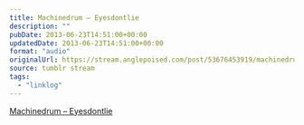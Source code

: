 ```yaml
---
title: Machinedrum – Eyesdontlie
description: ""
pubDate: 2013-06-23T14:51:00+00:00
updatedDate: 2013-06-23T14:51:00+00:00
format: "audio"
originalUrl: https://stream.anglepoised.com/post/53676453919/machinedrum-eyesdontlie
source: tumblr stream
tags:
  - "linklog"
---
```


[Machinedrum &#8211; Eyesdontlie][1]

[1]: https://soundcloud.com/ninja-tune/machinedrum-eyesdontlie
